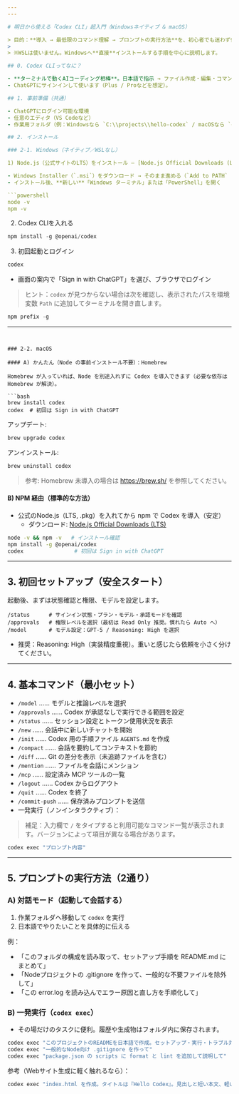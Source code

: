 ```yaml
---
---

# 明日から使える「Codex CLI」超入門（Windowsネイティブ & macOS）

> 目的：**導入 → 最低限のコマンド理解 → プロンプトの実行方法**を、初心者でも迷わず体験できること。
>
> ※WSLは使いません。Windowsへ**直接**インストールする手順を中心に説明します。

## 0. Codex CLIってなに？

- **ターミナルで動くAIコーディング相棒**。日本語で指示 → ファイル作成・編集・コマンド実行まで支援。
- ChatGPTにサインインして使います（Plus / Proなどを想定）。

## 1. 事前準備（共通）

- ChatGPTにログイン可能な環境
- 任意のエディタ（VS Codeなど）
- 作業用フォルダ（例：Windowsなら `C:\\projects\\hello-codex` / macOSなら `~/projects/hello-codex`）

## 2. インストール

### 2-1. Windows（ネイティブ／WSLなし）

1) Node.js（公式サイトのLTS）をインストール — [Node.js Official Downloads (LTS)](https://nodejs.org/en/download)

- Windows Installer（`.msi`）をダウンロード → そのまま進める（`Add to PATH` はデフォルトで有効）
- インストール後、**新しい**「Windows ターミナル」または「PowerShell」を開く

```powershell
node -v
npm -v
```

2) Codex CLIを入れる

```powershell
npm install -g @openai/codex
```

3) 初回起動とログイン

```powershell
codex
```

- 画面の案内で「Sign in with ChatGPT」を選び、ブラウザでログイン

> ヒント：`codex` が見つからない場合は次を確認し、表示されたパスを環境変数 `Path` に追加してターミナルを開き直します。

```powershell
npm prefix -g
```

---
```


### 2-2. macOS

#### A) かんたん（Node の事前インストール不要）：Homebrew

Homebrew が入っていれば、Node を別途入れずに Codex を導入できます（必要な依存は Homebrew が解決）。

```bash
brew install codex
codex  # 初回は Sign in with ChatGPT
```

アップデート:

```bash
brew upgrade codex
```

アンインストール:

```bash
brew uninstall codex
```

> 参考: Homebrew 未導入の場合は https://brew.sh/ を参照してください。

#### B) NPM 経由（標準的な方法）

- 公式のNode.js（LTS, .pkg）を入れてから npm で Codex を導入（安定）
  - ダウンロード: [Node.js Official Downloads (LTS)](https://nodejs.org/en/download)

```bash
node -v && npm -v   # インストール確認
npm install -g @openai/codex
codex                # 初回は Sign in with ChatGPT
```

---

## 3. 初回セットアップ（安全スタート）

起動後、まずは状態確認と権限、モデルを設定します。

```plaintext
/status      # サインイン状態・プラン・モデル・承認モードを確認
/approvals   # 権限レベルを選択（最初は Read Only 推奨。慣れたら Auto へ）
/model       # モデル設定：GPT-5 / Reasoning: High を選択
```

- 推奨：Reasoning: High（実装精度重視）。重いと感じたら依頼を小さく分けてください。

---

## 4. 基本コマンド（最小セット）

- `/model` …… モデルと推論レベルを選択
- `/approvals` …… Codex が承認なしで実行できる範囲を設定
- `/status` …… セッション設定とトークン使用状況を表示
- `/new` …… 会話中に新しいチャットを開始
- `/init` …… Codex 用の手順ファイル `AGENTS.md` を作成
- `/compact` …… 会話を要約してコンテキストを節約
- `/diff` …… Git の差分を表示（未追跡ファイルを含む）
- `/mention` …… ファイルを会話にメンション
- `/mcp` …… 設定済み MCP ツールの一覧
- `/logout` …… Codex からログアウト
- `/quit` …… Codex を終了
- `/commit-push` …… 保存済みプロンプトを送信
- 一発実行（ノンインタラクティブ）：

> 補足：入力欄で `/` をタイプすると利用可能なコマンド一覧が表示されます。バージョンによって項目が異なる場合があります。

```bash
codex exec "プロンプト内容"
```

---

## 5. プロンプトの実行方法（2通り）

### A) 対話モード（起動して会話する）

1. 作業フォルダへ移動して `codex` を実行
2. 日本語でやりたいことを具体的に伝える

例：

- 「このフォルダの構成を読み取って、セットアップ手順を README.md にまとめて」
- 「Nodeプロジェクトの .gitignore を作って、一般的な不要ファイルを除外して」
- 「この error.log を読み込んでエラー原因と直し方を手順化して」

### B) 一発実行（`codex exec`）

- その場だけのタスクに便利。履歴や生成物はフォルダ内に保存されます。

```bash
codex exec "このプロジェクトのREADMEを日本語で作成。セットアップ・実行・トラブル対処を入れて"
codex exec "一般的なNode向け .gitignore を作って"
codex exec "package.json の scripts に format と lint を追加して説明して"
```

参考（Webサイト生成に軽く触れるなら）：

```bash
codex exec "index.html を作成。タイトルは『Hello Codex』。見出しと短い本文、軽いCSSを加えて"
```

